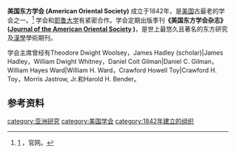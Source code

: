 {{refimprove|time=2018-07-02T04:08:03+00:00}}
{{Infobox museum
| name             = 美国东方学会<br>American Oriental Society
| native_name      = 
| native_name_lang = 
| image            = 
| imagesize        = 
| caption          = 
| map_type         = 
| map_caption      = 
| map_alt          = 
| latitude         = 
| longitude        = 
| coordinates_type = 
| established      = 1842年9月7日
| dissolved        = 
| location         = {{USA}}[[马萨诸塞州|马萨诸塞州]]
| type             =  学会
| collection       = 
| visitors         = 
| director         = 
| president        = 
| curator          = 
| publictransit    = 
| network          = 
| website          = https://www.americanorientalsociety.org/
}}
'''美国东方学会 (American Oriental Society)''' 成立于1842年，是[[美国|美国]]古最老的学会之一。<ref>[https://asunow.asu.edu/content/asu-professor-named-president-american-oriental-society] {{Wayback|url=https://asunow.asu.edu/content/asu-professor-named-president-american-oriental-society |date=20200728225434 }}，官网。</ref> 学会和[[耶鲁大学|耶鲁大学]]有紧密合作。学会定期出版季刊'''《美国东方学会杂志》 ([https://lockwoodonlinejournals.com/index.php/jaos Journal of the American Oriental Society] {{Wayback|url=https://lockwoodonlinejournals.com/index.php/jaos |date=20220222225329 }})'''，是世上最悠久且著名的东方研究及[[漢學|漢學]]學術期刊。

学会主席曾经有Theodore Dwight Woolsey，James Hadley (scholar)|James Hadley，William Dwight Whitney，Daniel Coit Gilman|Daniel C. Gilman，William Hayes Ward|William H. Ward，Crawford Howell Toy|Crawford H. Toy，Morris Jastrow, Jr.和Harold H. Bender。

==参考资料==
{{Reflist}}

[[category:亚洲研究|category:亚洲研究]]
[[category:美国学会|category:美国学会]]
[[category:1842年建立的组织|category:1842年建立的组织]]
